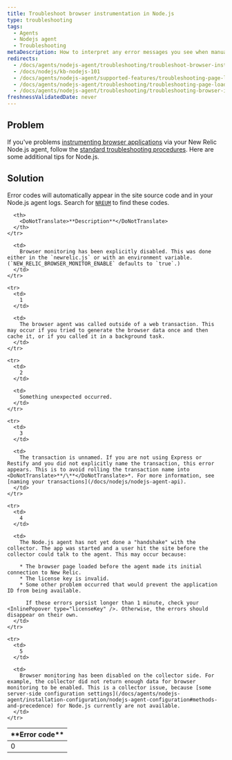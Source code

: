 ```yaml
---
title: Troubleshoot browser instrumentation in Node.js
type: troubleshooting
tags:
  - Agents
  - Nodejs agent
  - Troubleshooting
metaDescription: How to interpret any error messages you see when manually inserting the browser agent with New Relic's Node.js agent.
redirects:
  - /docs/agents/nodejs-agent/troubleshooting/troubleshoot-browser-instrumentation-nodejs
  - /docs/nodejs/kb-nodejs-101
  - /docs/agents/nodejs-agent/supported-features/troubleshooting-page-load-timing-nodejs
  - /docs/agents/nodejs-agent/troubleshooting/troubleshooting-page-load-timing-nodejs
  - /docs/agents/nodejs-agent/troubleshooting/troubleshooting-browser-instrumentation-nodejs
freshnessValidatedDate: never
---
```


## Problem

If you've problems [instrumenting browser applications](/docs/nodejs/page-load-timing-in-nodejs) via your New Relic Node.js agent, follow the [standard <InlinePopover type="browser" /> troubleshooting procedures](/docs/new-relic-browser/troubleshooting-page-view-monitoring). Here are some additional tips for Node.js.

## Solution

Error codes will automatically appear in the site source code and in your Node.js agent logs. Search for [`NREUM`](/docs/new-relic-browser/troubleshooting-page-view-monitoring#javascript) to find these codes.

<table>
  <thead>
    <tr>
      <th width={100}>
        <DoNotTranslate>**Error code**</DoNotTranslate>
      </th>

      <th>
        <DoNotTranslate>**Description**</DoNotTranslate>
      </th>
    </tr>
  </thead>

  <tbody>
    <tr>
      <td>
        0
      </td>

      <td>
        Browser monitoring has been explicitly disabled. This was done either in the `newrelic.js` or with an environment variable. (`NEW_RELIC_BROWSER_MONITOR_ENABLE` defaults to `true`.)
      </td>
    </tr>

    <tr>
      <td>
        1
      </td>

      <td>
        The browser agent was called outside of a web transaction. This may occur if you tried to generate the browser data once and then cache it, or if you called it in a background task.
      </td>
    </tr>

    <tr>
      <td>
        2
      </td>

      <td>
        Something unexpected occurred.
      </td>
    </tr>

    <tr>
      <td>
        3
      </td>

      <td>
        The transaction is unnamed. If you are not using Express or Restify and you did not explicitly name the transaction, this error appears. This is to avoid rolling the transaction name into <DoNotTranslate>**/\**</DoNotTranslate>*. For more information, see [naming your transactions](/docs/nodejs/nodejs-agent-api).
      </td>
    </tr>

    <tr>
      <td>
        4
      </td>

      <td>
        The Node.js agent has not yet done a "handshake" with the collector. The app was started and a user hit the site before the collector could talk to the agent. This may occur because:

        * The browser page loaded before the agent made its initial connection to New Relic.
        * The license key is invalid.
        * Some other problem occurred that would prevent the application ID from being available.

          If these errors persist longer than 1 minute, check your <InlinePopover type="licenseKey" />. Otherwise, the errors should disappear on their own.
      </td>
    </tr>

    <tr>
      <td>
        5
      </td>

      <td>
        Browser monitoring has been disabled on the collector side. For example, the collector did not return enough data for browser monitoring to be enabled. This is a collector issue, because [some server-side configuration settings](/docs/agents/nodejs-agent/installation-configuration/nodejs-agent-configuration#methods-and-precedence) for Node.js currently are not available.
      </td>
    </tr>
  </tbody>
</table>
